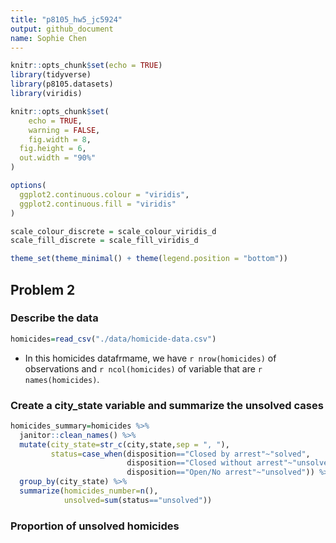 ```yaml
---
title: "p8105_hw5_jc5924"
output: github_document
name: Sophie Chen
---
```


```r
knitr::opts_chunk$set(echo = TRUE)
library(tidyverse)
library(p8105.datasets)
library(viridis)

knitr::opts_chunk$set(
	echo = TRUE,
	warning = FALSE,
	fig.width = 8, 
  fig.height = 6,
  out.width = "90%"
)

options(
  ggplot2.continuous.colour = "viridis",
  ggplot2.continuous.fill = "viridis"
)

scale_colour_discrete = scale_colour_viridis_d
scale_fill_discrete = scale_fill_viridis_d

theme_set(theme_minimal() + theme(legend.position = "bottom"))
```
## Problem 2
### Describe the data
```r
homicides=read_csv("./data/homicide-data.csv")
```
* In this homicides datafrmame, we have `r nrow(homicides)` of observations and `r ncol(homicides)` of variable that are `r names(homicides)`.

### Create a city_state variable and summarize the unsolved cases
```r
homicides_summary=homicides %>% 
  janitor::clean_names() %>% 
  mutate(city_state=str_c(city,state,sep = ", "),
         status=case_when(disposition=="Closed by arrest"~"solved",
                          disposition=="Closed without arrest"~"unsolved",
                          disposition=="Open/No arrest"~"unsolved")) %>% 
  group_by(city_state) %>% 
  summarize(homicides_number=n(),
            unsolved=sum(status=="unsolved"))
```
### Proportion of unsolved homicides
```r

```




